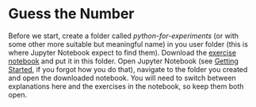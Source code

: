 # Guess the Number {#seminar01}

Before we start, create a folder called _python-for-experiments_ (or with some other more suitable but meaningful name) in you user folder (this is where Jupyter Notebook expect to find them). Download the [exercise notebook](notebooks/Seminar 01. Guess the number.ipynb) and put it in this folder. Open Jupyter Notebook (see [Getting Started](#getting-started), if you forgot how you do that), navigate to the folder you created and open the downloaded notebook. You will need to switch between explanations here and the exercises in the notebook, so keep them both open.
